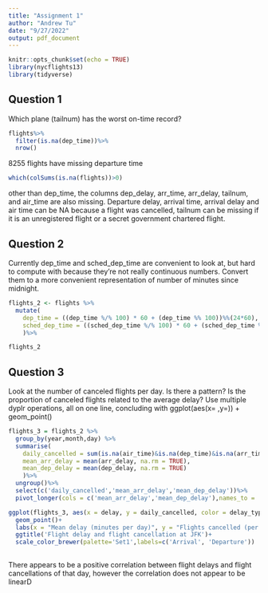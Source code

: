 ```yaml
---
title: "Assignment 1"
author: "Andrew Tu"
date: "9/27/2022"
output: pdf_document
---
```


```r
knitr::opts_chunk$set(echo = TRUE)
library(nycflights13)
library(tidyverse)
```

## Question 1
Which plane (tailnum) has the worst on-time record?

```r
flights%>%
  filter(is.na(dep_time))%>%
  nrow()

```

8255 flights have missing departure time

```r
which(colSums(is.na(flights))>0)

```
other than dep_time, the columns dep_delay, arr_time, arr_delay, tailnum, and air_time are also missing. Departure delay, arrival time, arrival delay and air time can be NA because a flight was cancelled, tailnum can be missing if it is an unregistered flight or a secret government chartered flight.


## Question 2
Currently dep_time and sched_dep_time are convenient to look at, but hard to compute with because they’re not really continuous numbers. Convert them to a more convenient representation of number of minutes since midnight.

```r
flights_2 <- flights %>% 
  mutate(
    dep_time = ((dep_time %/% 100) * 60 + (dep_time %% 100))%%(24*60),
    sched_dep_time = ((sched_dep_time %/% 100) * 60 + (sched_dep_time %% 100))%%(24*60)
    )%>%

flights_2
```

## Question 3
Look at the number of canceled flights per day. Is there a pattern? Is the proportion of canceled flights related to the average delay? Use multiple dyplr operations, all on one line, concluding with ggplot(aes(x= ,y=)) + geom_point()

```r
flights_3 = flights_2 %>%
  group_by(year,month,day) %>%
  summarise(
    daily_cancelled = sum(is.na(air_time)&is.na(dep_time)&is.na(arr_time)&is.na(arr_delay)),
    mean_arr_delay = mean(arr_delay, na.rm = TRUE),
    mean_dep_delay = mean(dep_delay, na.rm = TRUE)
    )%>%
  ungroup()%>%
  select(c('daily_cancelled','mean_arr_delay','mean_dep_delay'))%>%
  pivot_longer(cols = c('mean_arr_delay','mean_dep_delay'),names_to = 'delay_type', values_to = 'delay')

ggplot(flights_3, aes(x = delay, y = daily_cancelled, color = delay_type))+
  geom_point()+
  labs(x = "Mean delay (minutes per day)", y = "Flights cancelled (per day)", color = 'Type of Delay')+
  ggtitle('Flight delay and flight cancellation at JFK')+
  scale_color_brewer(palette='Set1',labels=c('Arrival', 'Departure'))
  

```

There appears to be a positive correlation between flight delays and flight cancellations of that day, however the correlation does not appear to be linearD
